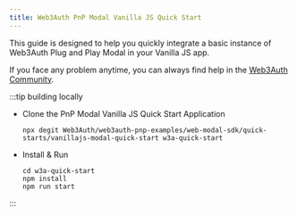 ```yaml
---
title: Web3Auth PnP Modal Vanilla JS Quick Start
---
```


This guide is designed to help you quickly integrate a basic instance of Web3Auth Plug and Play Modal in your Vanilla JS app.

If you face any problem anytime, you can always find help in the [Web3Auth Community](https://web3auth.io/community/c/help-pnp/pnp-modal/7).

:::tip building locally

- Clone the PnP Modal Vanilla JS Quick Start Application

  ```shell npm2yarn
  npx degit Web3Auth/web3auth-pnp-examples/web-modal-sdk/quick-starts/vanillajs-modal-quick-start w3a-quick-start
  ```

- Install & Run

  ```shell npm2yarn
  cd w3a-quick-start
  npm install
  npm run start
  ```

:::
